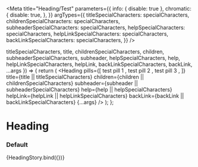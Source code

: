 

<Meta
  title="Heading/Test"
  parameters={{
    info: { disable: true },
    chromatic: {
      disable: true,
    },
  }}
  argTypes={{
    titleSpecialCharacters: specialCharacters,
    childrenSpecialCharacters: specialCharacters,
    subheaderSpecialCharacters: specialCharacters,
    helpSpecialCharacters: specialCharacters,
    helpLinkSpecialCharacters: specialCharacters,
    backLinkSpecialCharacters: specialCharacters,
  }}
/>

  titleSpecialCharacters,
  title,
  childrenSpecialCharacters,
  children,
  subheaderSpecialCharacters,
  subheader,
  helpSpecialCharacters,
  help,
  helpLinkSpecialCharacters,
  helpLink,
  backLinkSpecialCharacters,
  backLink,
  ...args
}) => {
  return (
    <Heading
      pills={[
        <Pill mr={2} key="1">
          test pill 1
        </Pill>,
        <Pill mr={2} key="2" size="L">
          test pill 2
        </Pill>,
        <Pill mr={2} key="3" size="XL">
          test pill 3
        </Pill>,
      ]}
      title={title || titleSpecialCharacters}
      children={children || childrenSpecialCharacters}
      subheader={subheader || subheaderSpecialCharacters}
      help={help || helpSpecialCharacters}
      helpLink={helpLink || helpLinkSpecialCharacters}
      backLink={backLink || backLinkSpecialCharacters}
      {...args}
    />
  );
};

# Heading

### Default

<Preview>
  <Story
    name="default"
    args={{
      title: "This is a heading",
      titleSpecialCharacters: undefined,
      children: "This is content beneath a heading",
      childrenSpecialCharacters: undefined,
      subheader: "This is a subheading",
      subheaderSpecialCharacters: undefined,
      help: "",
      helpSpecialCharacters: undefined,
      helpLink: "",
      helpLinkSpecialCharacters: undefined,
      backLink: "",
      backLinkSpecialCharacters: undefined,
      divider: Heading.defaultProps.divider,
      separator: Heading.defaultProps.separator,
    }}
  >
    {HeadingStory.bind({})}
  </Story>
</Preview>
